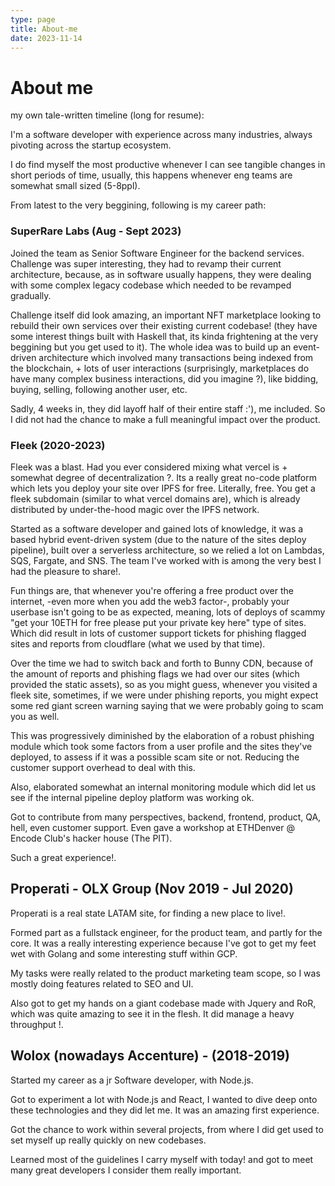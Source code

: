 ```yaml
---
type: page
title: About-me
date: 2023-11-14
---
```


# About me

my own tale-written timeline (long for resume): 

I'm a software developer with experience across many industries, always pivoting across the startup ecosystem. 

I do find myself the most productive whenever I can see tangible changes in short periods of time, usually, this happens whenever eng teams are somewhat small sized (5-8ppl).

From latest to the very beggining, following is my career path: 


### SuperRare Labs (Aug - Sept 2023)

Joined the team as Senior Software Engineer for the backend services. Challenge was super interesting, they had to revamp their current architecture, because,
as in software usually happens, they were dealing with some complex legacy codebase which needed to be revamped gradually. 

Challenge itself did look amazing, an important NFT marketplace looking to rebuild their own services over their existing current codebase! (they have some
interest things built with Haskell that, its kinda frightening at the very beggining but you get used to it). The whole idea was to build up an event-driven architecture 
which involved many transactions being indexed from the blockchain, + lots of user interactions (surprisingly, marketplaces do 
have many complex business interactions, did you imagine ?), like bidding, buying, selling, following another user, etc. 

Sadly, 4 weeks in, they did layoff half of their entire staff :'), me included. So I did not had the chance to make a full meaningful impact over the product. 


### Fleek (2020-2023)

Fleek was a blast. Had you ever considered mixing what vercel is + somewhat degree of decentralization ?. 
Its a really great no-code platform which lets you deploy your site over IPFS for free. 
Literally, free. You get a fleek subdomain (similar to what vercel domains are), which is already distributed by under-the-hood magic over
the IPFS network. 

Started as a software developer and gained lots of knowledge, it was a based hybrid event-driven system (due to the nature of the sites deploy pipeline), built 
over a serverless architecture, so we relied a lot on Lambdas, SQS, Fargate, and SNS. The team I've worked with is among the very best I had the pleasure to share!. 

Fun things are, that whenever you're offering a free product over the internet, -even more when you add the web3 factor-, probably your userbase isn't going to be 
as expected, meaning, lots of deploys of scammy "get your 10ETH for free please put your private key here" type of sites. 
Which did result in lots of customer support tickets for phishing flagged sites and reports from cloudflare (what we used by that time). 

Over the time we had to switch back and forth to Bunny CDN, because of the amount of reports and phishing flags we had over our sites (which provided the static assets), 
so as you might guess, whenever you visited a fleek site, sometimes, if we were under phishing reports, you might expect some red giant screen warning saying that 
we were probably going to scam you as well. 

This was progressively diminished by the elaboration of a robust phishing module which took some factors from a user profile and the sites they've deployed, to assess if it 
was a possible scam site or not. Reducing the customer support overhead to deal with this. 

Also, elaborated somewhat an internal monitoring module which did let us see if the internal pipeline deploy platform was working ok.

Got to contribute from many perspectives, backend, frontend, product, QA, hell, even customer support. Even gave a workshop at ETHDenver @ Encode Club's hacker house (The PIT).

Such a great experience!. 

##  Properati - OLX Group (Nov 2019 - Jul 2020)

Properati is a real state LATAM site, for finding a new place to live!. 

Formed part as a fullstack engineer, for the product team, and partly for the core. It was a really interesting experience because I've got to get my feet wet 
with Golang and some interesting stuff within GCP. 

My tasks were really related to the product marketing team scope, so I was mostly doing features related to SEO and UI. 

Also got to get my hands on a giant codebase made with Jquery and RoR, which was quite amazing to see it in the flesh. It did manage a heavy throughput !.

## Wolox (nowadays Accenture) - (2018-2019)

Started my career as a jr Software developer, with Node.js. 

Got to experiment a lot with Node.js and React, I wanted to dive deep onto these technologies and they did let me. It was an amazing first experience.

Got the chance to work within several projects, from where I did get used to set myself up really quickly on new codebases. 

Learned most of the guidelines I carry myself with today! and got to meet many great developers I consider them really important. 